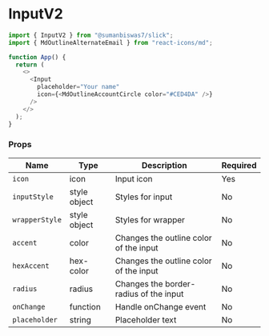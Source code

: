 <!-- Custom-MDX-Documentation.mdx -->

# InputV2

```js
import { InputV2 } from "@sumanbiswas7/slick";
import { MdOutlineAlternateEmail } from "react-icons/md";

function App() {
  return (
    <>
      <Input
        placeholder="Your name"
        icon={<MdOutlineAccountCircle color="#CED4DA" />}
      />
    </>
  );
}
```

### Props

| Name           | Type         | Description                            | Required |
| -------------- | ------------ | -------------------------------------- | -------- |
| `icon`         | icon         | Input icon                             | Yes      |
| `inputStyle`   | style object | Styles for input                       | No       |
| `wrapperStyle` | style object | Styles for wrapper                     | No       |
| `accent`       | color        | Changes the outline color of the input | No       |
| `hexAccent`    | hex-color    | Changes the outline color of the input | No       |
| `radius`       | radius       | Changes the border-radius of the input | No       |
| `onChange`     | function     | Handle onChange event                  | No       |
| `placeholder`  | string       | Placeholder text                       | No       |
